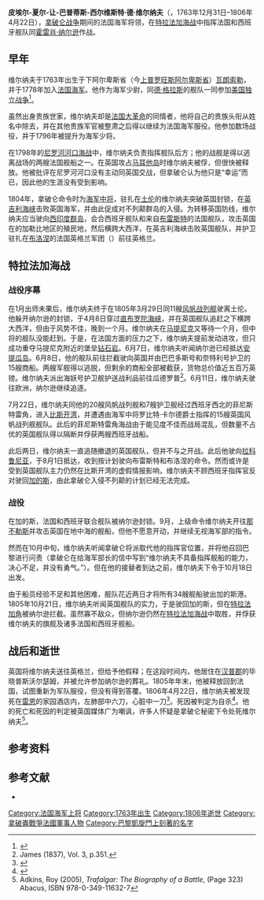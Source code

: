 {{Infobox military person
|name=皮埃尔-夏尔-西尔维斯特·德·维尔纳夫
|birth_date=1763年12月31日
|death_date= {{death date and age|df=yes|1806|4|22|1763|12|31}}
|image=[[File:Amiral_de_Villeneuve.png|250px]]
|caption=维尔纳夫
|birth_place = {{FRA}} [[瓦朗索勒|瓦朗索勒]]
|death_place = {{FRA}} [[雷恩|雷恩]]
|nickname=
|nationality = {{FRA}}
|allegiance={{flag|Kingdom of France}}<br>{{flag|French First Republic|name=法兰西第一共和国}}<br>{{flag|First French Empire|name=法兰西第一帝国}}
|serviceyears=1778–1805
|rank=[[海军上将|海军上将]]
|commands=
|unit=
|battles=[[美国独立战争|美国独立战争]]<br>[[法国大革命战争|法国大革命战争]]<br>[[拿破仑战争|拿破仑战争]]
|awards=
|relations=}}
'''皮埃尔-夏尔-让-巴普蒂斯-西尔维斯特·德·维尔纳夫'''（{{lang-fr|Pierre-Charles-Jean-Baptiste-Silvestre de Villeneuve}}，1763年12月31日–1806年4月22日），[[拿破仑战争|拿破仑战争]]期间的法国海军将领，在[[特拉法加海战|特拉法加海战]]中指挥法国和西班牙舰队同[[霍雷肖·纳尔逊，第一代纳尔逊子爵|霍雷肖·纳尔逊]]作战。

== 早年 ==
维尔纳夫于1763年出生于下阿尔卑斯省（今[[上普罗旺斯阿尔卑斯省|上普罗旺斯阿尔卑斯省]]）[[瓦朗索勒|瓦朗索勒]]，并于1778年加入[[法国海军|法国海军]]。他作为海军少尉，同[[弗朗索瓦·约瑟夫·保罗·德·格拉斯|德·格拉斯]]的舰队一同参加[[美国独立战争|美国独立战争]]<ref>{{Cite web |url=http://www.napoleon.org/fr/salle_lecture/biographies/files/viceamiral_villeneuve1763_1806.asp |title=VILLENEUVE, Pierre-Charles de, (1763-1806), vice-amiral |accessdate=2014-04-22 |archive-date=2016-03-04 |archive-url=https://web.archive.org/web/20160304103840/http://www.napoleon.org/fr/salle_lecture/biographies/files/viceamiral_villeneuve1763_1806.asp |dead-url=no }}</ref>。

虽然出身贵族世家，维尔纳夫却是[[法国大革命|法国大革命]]的同情者，他将自己的贵族头衔从姓名中除去，并在其他贵族军官被整肃之后得以继续为法国海军服役。他参加数场战役，并于1796年被提升为海军少将。

在1798年的[[尼罗河河口海战|尼罗河河口海战]]中，维尔纳夫负责指挥舰队后方；他的战舰是得以逃离战场的两艘法国舰船之一。在英国攻占[[马耳他岛|马耳他岛]]时维尔纳夫被俘，但很快被释放。他被批评在尼罗河河口没有主动同英国交战，但拿破仑认为他只是“幸运”而已，因此他的生涯没有受到影响。

1804年，拿破仑命令时为[[海军中将|海军中将]]，驻扎在[[土伦|土伦]]的维尔纳夫突破英国封锁，在[[英吉利海峡|英吉利海峡]]击败英国海军，并由此促成对不列颠群岛的入侵。为转移英国防线，维尔纳夫应当驶向[[西印度群岛|西印度群岛]]，会合西班牙舰队和来自[[布雷斯特_(法国)|布雷斯特]]的法国舰队，攻击英国在的加勒比地区的殖民地，然后横跨大西洋，在英吉利海峡击败英国舰队，并护卫驻扎在[[滨海布洛涅|布洛涅]]的法国英格兰军团（{{lang|fr|Armée d'Angleterre}}）前往英格兰。

== 特拉法加海战 ==

=== 战役序幕 ===
{{Main|特拉法加战役}}
在1月出师未果后，维尔纳夫终于在1805年3月29日同11艘[[风帆战列舰|风帆战列舰]]驶离土伦。他躲开纳尔逊的封锁，于4月8日穿过[[直布罗陀海峡|直布罗陀海峡]]，并在英国舰队追赶之下横跨大西洋，但由于风势不佳，晚到一个月。维尔纳夫在[[马提尼克|马提尼克]]又等待一个月，但{{Link-en|奥诺雷·约瑟夫·安东·冈托姆|Honoré Joseph Antoine Ganteaume|冈托姆}}中将的舰队没能赶到。于是，在法国方面的压力之下，维尔纳夫提前发动进攻，但只成功重夺马提尼克附近的堡垒[[钻石岩|钻石岩]]。6月7日，维尔纳夫听闻纳尔逊已经抵达[[安提瓜岛|安提瓜岛]]。6月8日，他的舰队前往拦截驶向英国并由巴巴多斯号和奈特利号护卫的15艘商船。两艘军舰得以逃脱，但剩余的商船全部被截获，货物总价值近五百万英镑。维尔纳夫派出海妖号护卫舰护送战利品前往瓜德罗普<ref>James (1837), Vol. 3, p.351.</ref>。6月11日，维尔纳夫驶往欧洲，纳尔逊继续追逐。

7月22日，维尔纳夫同他的20艘风帆战列舰和7艘护卫舰经过西班牙西北的菲尼斯特雷角，进入[[比斯开湾|比斯开湾]]，并遭遇由海军中将罗比特·卡尔德爵士指挥的15艘英国风帆战列舰舰队。此后的菲尼斯特雷角海战由于能见度不佳而战局混乱，但数量不占优的英国舰队得以隔断并俘获两艘西班牙战船。

此后两日，维尔纳夫一直追随撤退的英国舰队，但并不与之开战。此后他驶向[[拉科鲁尼亚|拉科鲁尼亚]]，于8月1日抵达，收到按计划驶向布雷斯特和布洛涅的命令。然而或许是受到英国舰队主力仍然在比斯开湾的虚假情报影响，维尔纳夫不顾西班牙指挥官反对驶回[[加的斯|加的斯]]，由此拿破仑入侵不列颠的计划已经无法完成。

=== 战役 ===
{{Main|特拉法加海战}}
在加的斯，法国和西班牙联合舰队被纳尔逊封锁。9月，上级命令维尔纳夫开往[[那不勒斯|那不勒斯]]并攻击英国在地中海的舰船，但他不愿意开动，并继续无视海军部的指令。

然而在10月中旬，维尔纳夫听闻拿破仑将派{{Link-en|弗朗索瓦·埃蒂安·德·罗西里-梅斯罗|François Étienne de Rosily-Mesros}}取代他的指挥官位置，并将他召回巴黎进行问责（拿破仑在给海军部长的信中写到“维尔纳夫不具备指挥舰船的能力，决心不足，并没有勇气。”）。但在他的接替者到达之前，维尔纳夫下令于10月18日出发。

由于船员经验不足和其他困难，舰队花近两日才将所有34艘舰船驶出加的斯港。1805年10月21日，维尔纳夫听闻英国舰队的实力，于是驶回加的斯，但在[[特拉法加角|特拉法加角]]被纳尔逊拦截。虽然寡不敌众，但纳尔逊仍然在[[特拉法加海战|特拉法加海战]]中取胜，并俘获维尔纳夫的旗舰及诸多法国和西班牙舰船。

== 战后和逝世==
英国将维尔纳夫送往英格兰，但给予他假释；在这段时间内，他居住在[[汉普郡|汉普郡]]的毕晓普斯沃尔瑟姆，并被允许参加纳尔逊的葬礼。1805年年末，他被释放回到法国，试图重新为军队服役，但没有得到答覆。1806年4月22日，维尔纳夫被发现死在[[雷恩|雷恩]]的家园酒店内，左肺部中六刀，心脏中一刀<ref>{{cite book|url=http://books.google.com/books?id=4wkXAAAAYAAJ&pg=PA77&dq=mort+amiral+Villeneuve#PPA78,M1|title=A.V., Mort de l'Amiral Villeneuve, Revue Française, 1835|accessdate=21 May 2009|archive-date=2014-06-30|archive-url=https://web.archive.org/web/20140630061321/http://books.google.com/books?id=4wkXAAAAYAAJ&pg=PA77&dq=mort+amiral+Villeneuve#PPA78,M1|dead-url=no}}</ref>。死因被判定为自杀<ref>{{cite web|url=http://encyclopedia.jrank.org/VAN_VIR/VILLENEUVE_PIERRE_CHARLES_JEAN_.html|title=Pierre-Charles Villeneuve (1763-1806)|accessdate=10 April 2009|archive-date=2014-03-17|archive-url=https://web.archive.org/web/20140317020429/http://encyclopedia.jrank.org/VAN_VIR/VILLENEUVE_PIERRE_CHARLES_JEAN_.html|dead-url=no}}</ref>。他的死亡和死因的判定被英国媒体广为嘲讽，许多人怀疑是拿破仑秘密下令处死维尔纳夫<ref>
Adkins, Roy (2005), ''Trafalgar: The Biography of a Battle'', (Page 323) Abacus, ISBN 978-0-349-11632-7</ref>。

== 参考资料 ==
{{Reflist}}

== 参考文献 ==
*{{cite book| last = James| first = William| authorlink = William James (naval historian)| year = 1837| title = The Naval History of Great Britain, from the Declaration of War by France in 1793, to the Accession of George IV.| publisher = R. Bentley}}

{{Napoleonic Wars}}
{{Authority control}}
{{DEFAULTSORT:Villeneuve, Pierre-Charles}}
[[Category:法国海军上将|Category:法国海军上将]]
[[Category:1763年出生|Category:1763年出生]]
[[Category:1806年逝世|Category:1806年逝世]]
[[Category:拿破崙戰爭法國軍事人物|Category:拿破崙戰爭法國軍事人物]]
[[Category:巴黎凱旋門上刻著的名字|Category:巴黎凱旋門上刻著的名字]]